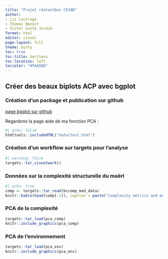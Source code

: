 ```yaml
---
title: "Projet rdatoolbox CESAB"
author: 
- Liz Loutrage
- Thomas Benoit
- Victor Leite Jardim
format: html
editor: visual
page-layout: full
theme: minty
toc: true
toc-title: Sections
toc-location: left
toccolor: "#FAA5B8"
---
```


## Créer des beaux biplots ACP avec bgplot

### Création d'un package et publication sur github
[page bgplot sur github](https://github.com/victorleitejardim/bgplot)


Regardons la page aide de ma fonction PCA :

```r
#| echo: false
htmltools::includeHTML("data/test.html")

```

### Création d'un workflow sur targets pour l'analyse  
```r
#| warning: false
targets::tar_visnetwork()
```

### Données sur la complexité structurelle du maërl
```r
#| echo: true
comp <- targets::tar_read(bccomp_med_data)
knitr::kable(head(comp[-1]), caption = paste("Complexity metrics and metadata"))
```

### PCA de la complexité 
```r
targets::tar_load(pca_comp)
knitr::include_graphics(pca_comp)
```

### PCA de l'environnement
```r
targets::tar_load(pca_env)
knitr::include_graphics(pca_env)
```


